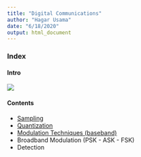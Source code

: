 ```yaml
---
title: "Digital Communications"
author: "Hagar Usama"
date: "6/18/2020"
output: html_document
---
```


### Index {.tabset}

#### Intro
<img src="images/Intro.png">


#### Contents

* <a href="sampling/sampling.html">Sampling</a>
* <a href="quantization/quantization.html">Quantization</a>
* <a href="modulation_techniques/modulation_techniques.html">Modulation  Techniques (baseband) </a>
* Broadband Modulation (PSK - ASK - FSK)
* Detection

